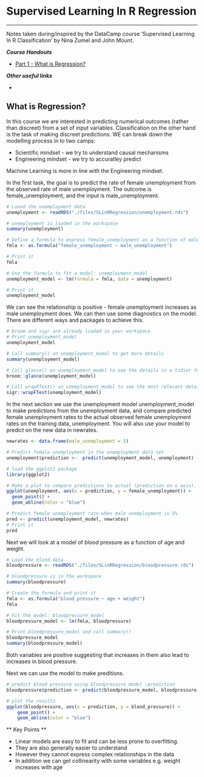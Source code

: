 # Supervised Learning In R Regression
***
Notes taken during/inspired by the DataCamp course 'Supervised Learning In R Classification' by Nina Zumel and John Mount.

**_Course Handouts_**

* [Part 1 - What is Regression?](./files/SLinRRegression/chapter1.pdf)


**_Other useful links_**

* []()

## What is Regression?

In this course we are interested in predicting numerical outcomes (rather than discreet) from a set of input variables.  Classification on the other hand is the task of making discreet predictions.  WE can break down the modelling process in to two camps:

* Scientific mindset - we try to understand causal mechanisms 
* Engineering mindset - we try to accuratley predict

Machine Learning is more in line with the Engineering mindset.

In the first task, the goal is to predict the rate of female unemployment from the observed rate of male unemployment. The outcome is female_unemployment, and the input is male_unemployment.

```r
# Loand the unemployment data
unemployment <- readRDS("./files/SLinRRegression/unemployment.rds")

# unemployment is loaded in the workspace
summary(unemployment)

# Define a formula to express female_unemployment as a function of male_unemployment
fmla <- as.formula("female_unemployment ~ male_unemployment")

# Print it
fmla

# Use the formula to fit a model: unemployment_model
unemployment_model <- lm(formula = fmla, data = unemployment)

# Print it
unemployment_model
```

We can see the relationship is positive - female unemployment increases as male unemployment does.  We can then use some diagnostics on the model.  There are different ways and packages to achieve this.

```r
# broom and sigr are already loaded in your workspace
# Print unemployment_model
unemployment_model

# Call summary() on unemployment_model to get more details
summary(unemployment_model)

# Call glance() on unemployment_model to see the details in a tidier form
broom::glance(unemployment_model)

# Call wrapFTest() on unemployment_model to see the most relevant details
sigr::wrapFTest(unemployment_model)
```

In the next section we use the unemployment model unemployment_model to make predictions from the unemployment data, and compare predicted female unemployment rates to the actual observed female unemployment rates on the training data, unemployment. You will also use your model to predict on the new data in newrates.

```r
newrates <- data.frame(male_unemployment = 5)

# Predict female unemployment in the unemployment data set
unemployment$prediction <-  predict(unemployment_model, unemployment)

# load the ggplot2 package
library(ggplot2)

# Make a plot to compare predictions to actual (prediction on x axis). 
ggplot(unemployment, aes(x = prediction, y = female_unemployment)) + 
  geom_point() +
  geom_abline(color = "blue")

# Predict female unemployment rate when male unemployment is 5%
pred <- predict(unemployment_model, newrates)
# Print it
pred
```

Next we will look at a model of blood pressure as a function of age and weight.

```r
# Load the blood data
bloodpressure <- readRDS("./files/SLinRRegression/bloodpressure.rds")

# bloodpressure is in the workspace
summary(bloodpressure)

# Create the formula and print it
fmla <- as.formula("blood_pressure ~ age + weight")
fmla

# Fit the model: bloodpressure_model
bloodpressure_model <- lm(fmla, bloodpressure)

# Print bloodpressure_model and call summary() 
bloodpressure_model
summary(bloodpressure_model)
```

Both variables are positive suggesting that increases in them also lead to increases in blood pressure.

Next we can use the model to make preditions.

```r
# predict blood pressure using bloodpressure_model :prediction
bloodpressure$prediction <- predict(bloodpressure_model, bloodpressure)

# plot the results
ggplot(bloodpressure, aes(x = prediction, y = blood_pressure)) + 
    geom_point() +
    geom_abline(color = "blue")
```

** Key Points **

* Linear models are easy to fit and can be less prone to overfitting.  
* They are also generally easier to understand
* However they cannot express complex relationships in the data
* In addition we can get collinearity with some variables e.g. weight increases with age


